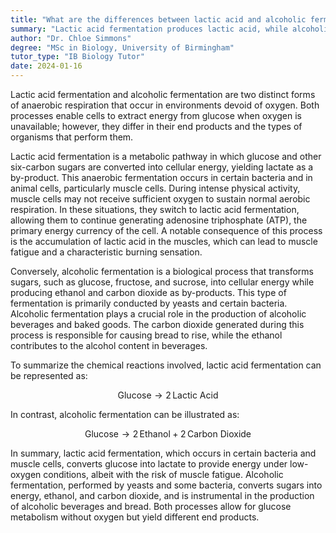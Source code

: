 ```yaml
---
title: "What are the differences between lactic acid and alcoholic fermentation?"
summary: "Lactic acid fermentation produces lactic acid, while alcoholic fermentation produces ethanol and carbon dioxide."
author: "Dr. Chloe Simmons"
degree: "MSc in Biology, University of Birmingham"
tutor_type: "IB Biology Tutor"
date: 2024-01-16
---
```


Lactic acid fermentation and alcoholic fermentation are two distinct forms of anaerobic respiration that occur in environments devoid of oxygen. Both processes enable cells to extract energy from glucose when oxygen is unavailable; however, they differ in their end products and the types of organisms that perform them.

Lactic acid fermentation is a metabolic pathway in which glucose and other six-carbon sugars are converted into cellular energy, yielding lactate as a by-product. This anaerobic fermentation occurs in certain bacteria and in animal cells, particularly muscle cells. During intense physical activity, muscle cells may not receive sufficient oxygen to sustain normal aerobic respiration. In these situations, they switch to lactic acid fermentation, allowing them to continue generating adenosine triphosphate (ATP), the primary energy currency of the cell. A notable consequence of this process is the accumulation of lactic acid in the muscles, which can lead to muscle fatigue and a characteristic burning sensation.

Conversely, alcoholic fermentation is a biological process that transforms sugars, such as glucose, fructose, and sucrose, into cellular energy while producing ethanol and carbon dioxide as by-products. This type of fermentation is primarily conducted by yeasts and certain bacteria. Alcoholic fermentation plays a crucial role in the production of alcoholic beverages and baked goods. The carbon dioxide generated during this process is responsible for causing bread to rise, while the ethanol contributes to the alcohol content in beverages.

To summarize the chemical reactions involved, lactic acid fermentation can be represented as:

$$
\text{Glucose} \rightarrow 2 \, \text{Lactic Acid}
$$

In contrast, alcoholic fermentation can be illustrated as:

$$
\text{Glucose} \rightarrow 2 \, \text{Ethanol} + 2 \, \text{Carbon Dioxide}
$$

In summary, lactic acid fermentation, which occurs in certain bacteria and muscle cells, converts glucose into lactate to provide energy under low-oxygen conditions, albeit with the risk of muscle fatigue. Alcoholic fermentation, performed by yeasts and some bacteria, converts sugars into energy, ethanol, and carbon dioxide, and is instrumental in the production of alcoholic beverages and bread. Both processes allow for glucose metabolism without oxygen but yield different end products.
    